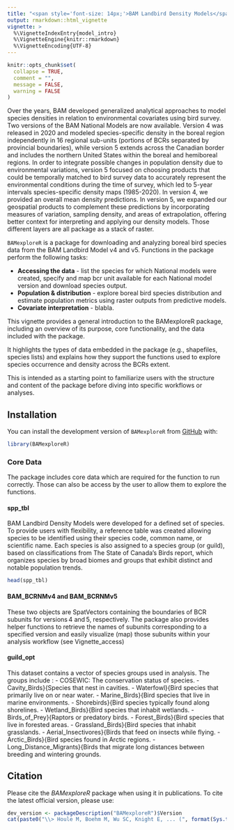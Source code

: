 ```yaml
---
title: "<span style='font-size: 14px;'>BAM Landbird Density Models</span><br><strong>Overview</strong>"
output: rmarkdown::html_vignette
vignette: >
  %\VignetteIndexEntry{model_intro}
  %\VignetteEngine{knitr::rmarkdown}
  %\VignetteEncoding{UTF-8}
---
```



```r
knitr::opts_chunk$set(
  collapse = TRUE,
  comment = "",
  message = FALSE,
  warning = FALSE
)
```


Over the years, BAM developed generalized analytical approaches to model species densities in relation to environmental covariates using bird survey. Two versions of the BAM National Models are now available. Version 4 was released in 2020 and modeled species-specific density in the boreal region independently in 16 regional sub-units (portions of BCRs separated by provincial boundaries), while version 5 extends across the Canadian border and includes the northern United States within the boreal and hemiboreal regions. In order to integrate possible changes in population density due to environmental variations, version 5 focused on choosing products that could be temporally matched to bird survey data to accurately represent the environmental conditions during the time of survey, which led to 5-year intervals species-specific density maps (1985-2020). In version 4, we provided an overall mean density predictions. In version 5, we expanded our geospatial products to complement these predictions by incorporating measures of variation, sampling density, and areas of extrapolation, offering better context for interpreting and applying our density models. Those different layers are all package as a stack of raster. 

`BAMexploreR` is a package for downloading and analyzing boreal bird species data from the BAM Landbird Model v4 and v5. Functions in the package perform the following tasks:

- **Accessing the data** - list the species for which National models were created, specify and map bcr unit available for each National model version and download species output.
- **Population & distribution** - explore boreal bird species distribution and estimate population metrics using raster outputs from predictive models.
- **Covariate interpretation** - blabla.
 
This vignette provides a general introduction to the BAMexploreR package, including an overview of its purpose, core functionality, and the data included with the package.

It highlights the types of data embedded in the package (e.g., shapefiles, species lists) and explains how they support the functions used to explore species occurrence and density across the BCRs extent.

This is intended as a starting point to familiarize users with the structure and content of the package before diving into specific workflows or analyses.

## Installation

You can install the development version of `BAMexploreR` from [GitHub](https://github.com/) with:

```r
library(BAMexploreR)
```

### Core Data

The package includes core data which are required for the function to run correctly. Those can also be access by the user to allow them to explore the functions. 

#### spp_tbl

BAM Landbird Density Models were developed for a defined set of species. To provide users with flexibility, a reference table was created allowing species to be identified using their species code, common name, or scientific name. Each species is also assigned to a species group (or guild), based on classifications from The State of Canada’s Birds report, which organizes species by broad biomes and groups that exhibit distinct and notable population trends.  

```r
head(spp_tbl)

```

#### BAM_BCRNMv4 and BAM_BCRNMv5

These two objects are SpatVectors containing the boundaries of BCR subunits for versions 4 and 5, respectively. The package also provides helper functions to retrieve the names of subunits corresponding to a specified version and easily visualize (map) those subunits within your analysis workflow (see Vignette_access)


#### guild_opt

This dataset contains a vector of species groups used in analysis. The groups include :
- COSEWIC: The conservation status of species.
- Cavity_Birds}{Species that nest in cavities.
- Waterfowl}{Bird species that primarily live on or near water.
- Marine_Birds}{Bird species that live in marine environments.
- Shorebirds}{Bird species typically found along shorelines.
- Wetland_Birds}{Bird species that inhabit wetlands.
- Birds_of_Prey}{Raptors or predatory birds.
- Forest_Birds}{Bird species that live in forested areas.
- Grassland_Birds}{Bird species that inhabit grasslands.
- Aerial_Insectivores}{Birds that feed on insects while flying.
- Arctic_Birds}{Bird species found in Arctic regions.
- Long_Distance_Migrants}{Birds that migrate long distances between breeding and wintering grounds.


## Citation

Please cite the _BAMexploreR_ package when using it in publications. To cite the latest official version, please use:


```r
dev_version <- packageDescription("BAMexploreR")$Version
cat(paste0("\\> Houle M, Boehm M, Wu SC, Knight E, ... (", format(Sys.time(), "%Y"),"). BAMexploreR: Evaluating boreal birds density in Canada using R. R package version ", dev_version, ". Available at https://github.com/borealbirds/BAMexploreR\n"))
```



